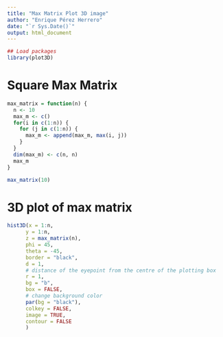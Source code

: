 ```yaml
---
title: "Max Matrix Plot 3D image"
author: "Enrique Pérez Herrero"
date: "`r Sys.Date()`"
output: html_document
---
```


```r
## Load packages
library(plot3D)
```

# Square Max Matrix

```r
max_matrix = function(n) {
  n <- 10
  max_m <- c()
  for(i in c(1:n)) {
    for (j in c(1:n)) {
      max_m <- append(max_m, max(i, j))
    }
  }
  dim(max_m) <- c(n, n)
  max_m
}

max_matrix(10)
```

# 3D plot of max matrix 

```r
hist3D(x = 1:n,
      y = 1:n,
      z = max_matrix(n),
      phi = 45,
      theta = -45,
      border = "black",
      d = 1,
      # distance of the eyepoint from the centre of the plotting box
      r = 1, 
      bg = "b",
      box = FALSE,
      # change background color
      par(bg = "black"), 
      colkey = FALSE,
      image = TRUE,
      contour = FALSE
      )
```


